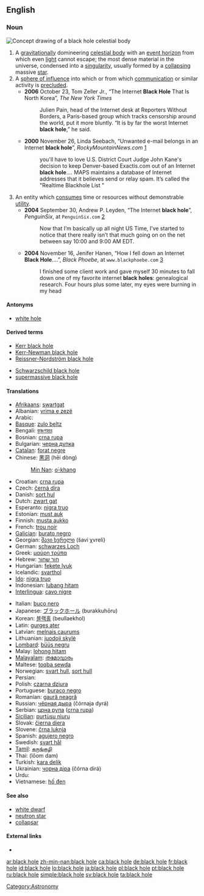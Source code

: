 {{also|blackhole}}
==English==

===Noun===
[[Image:BlackHole.jpg|thumb|Concept drawing of a '''black hole''' celestial body]]
{{en-noun|sg=[[black]] [[hole]]}}

# A [[gravitation]]ally domineering [[celestial body]] with an [[event horizon]] from which even [[light]] cannot escape; the most dense material in the universe, condensed into a [[singularity]], usually formed by a [[collapse|collapsing]] massive [[star]].
# A [[sphere of influence]] into which or from which [[communication]] or similar activity is [[preclude]]d.
#* '''2006''' October 23, Tom Zeller Jr., “The Internet '''Black Hole''' That Is North Korea”, ''The New York Times''
#*: Julien Pain, head of the Internet desk at Reporters Without Borders, a Paris-based group which tracks censorship around the world, put it more bluntly. “It is by far the worst Internet '''black hole''',” he said.
#* '''2000''' November 26, Linda Seebach, “Unwanted e-mail belongs in an Internet '''black hole'''”, ''RockyMountainNews.com'' [http://rockymountainnews.com/seebach/1126seeba.shtml]
#*: you'll have to love U.S. District Court Judge John Kane's decision to keep Denver-based Exactis.com out of an Internet '''black hole'''.''...'' MAPS maintains a database of Internet addresses that it believes send or relay spam. It’s called the "Realtime Blackhole List<!--,-->"
# An entity which [[consume]]s time or resources without demonstrable [[utility]].
#* '''2004''' September 30, Andrew P. Leyden, “The Internet '''black hole'''”, ''PenguinSix'', at <tt>PenguinSix.com</tt> [http://penguinsix.com/?p=428]<!--http://www.penguinsix.com/blog/archives/2004/09/the_internet_bl.html-->
#*: Now that I’m basically up all night US Time, I’ve started to notice that there really isn’t that much going on on the net between say 10:00 and 9:00 AM EDT.
#* '''2004''' November 16, Jenifer Hanen, “How I fell down an Internet '''Black Hole'''....”, ''Black Phoebe'', at <tt>www.blackphoebe.com</tt> [http://www.blackphoebe.com/msjen/archives/2004/11/how_i_fell_down.html]
#*: I finished some client work and gave myself 30 minutes to fall down one of my favorite internet '''black holes''': genealogical research. Four hours plus some later, my eyes were burning in my head

====Antonyms====
* [[white hole]]

====Derived terms====
{{top2}}
* [[Kerr black hole]]
* [[Kerr-Newman black hole]]
* [[Reissner-Nordström black hole]]
{{mid2}}
* [[Schwarzschild black hole]]
* [[supermassive black hole]]
{{bottom}}

====Translations====
{{trans-top|celestial body}}
* [[Afrikaans]]: [[swartgat]]
* Albanian: [[vrima e zezë]]
* Arabic: {{Arab|[[ثقب أسود]]}} {{m}}
* [[Basque]]: [[zulo beltz]]
* Bengali: [[কৃষ্ণগহ্বর]]
* Bosnian: [[crna rupa]] {{f}}
* Bulgarian: [[черна дупка]] {{f}}
* [[Catalan]]: [[forat negre]] {{m}}
* Chinese: [[黑洞]] (hēi dòng)
*: [[Min Nan]]: [[o͘-khang]]
* Croatian: [[crna rupa]] {{f}}
* Czech: [[černá díra]] {{f}}
* Danish: [[sort hul]]
* Dutch: [[zwart gat]] {{n}}
* Esperanto: [[nigra truo]]
* Estonian: [[must auk]]
* Finnish: [[musta aukko]]
* French: [[trou noir]] {{m}}
* [[Galician]]: [[burato negro]] {{m}}
* Georgian: [[შავი ხვრელი]] (šavi χvreli)
* German: [[schwarzes Loch]] {{n}}
* Greek: [[μαύρη τρύπα]] {{f}}
* Hebrew: [[חור שחור]] {{m}}
* Hungarian: [[fekete lyuk]]
* Icelandic: [[svarthol]]
* [[Ido]]: [[nigra truo]]
* Indonesian: [[lubang hitam]]
* [[Interlingua]]: [[cavo nigre]]
{{trans-mid}}
* Italian: [[buco nero]] {{m}}
* Japanese: [[ブラックホール]] (burakkuhōru)
* Korean: [[블랙홀]] (beullaekhol)
* Latin: [[gurges ater]] {{m}}
* Latvian: [[melnais caurums]]
* Lithuanian: [[juodoji skylė]]
* [[Lombard]]: [[büüs negru]]
* Malay: [[lohong hitam]]
* [[Malayalam]]: [[തമോദ്വാരം]]
* Maltese: [[toqba sewda]] {{f}}
* Norwegian: [[svart hull]], [[sort hull]]
* Persian: {{fa-Arab|[[سیاهچاله]]}}
* Polish: [[czarna dziura]] {{f}}
* Portuguese: [[buraco negro]] {{m}}
* Romanian: [[gaură neagră]] {{f}}
* Russian: [[чёрная дыра]] (čórnaja dyrá) {{f}}
* Serbian: [[црна рупа]] ([[crna rupa]]) {{f}}
* [[Sicilian]]: [[purtùsu nìuru]] {{m}}
* Slovak: [[čierna diera]] {{f}}
* Slovene: [[črna luknja]] {{f}}
* Spanish: [[agujero negro]] {{m}}
* Swedish: [[svart hål]] {{n}}
* [[Tamil]]: [[கருங்குழி]]
* Thai: {{Thai|[[หลุมดำ]]}} (lŏom dam)
* Turkish: [[kara delik]]
* Ukrainian: [[чорна діра]] (čórna dirá) {{f}}
* Urdu: {{ur-Arab|[[ثقب اسود]]}}
* Vietnamese: [[hố đen]]
{{trans-bottom}}

====See also====
* [[white dwarf]]
* [[neutron star]]
* [[collapsar]]

====External links====
* {{pedialite}}

[[Category:Astronomy]]

[[ar:black hole]]
[[zh-min-nan:black hole]]
[[ca:black hole]]
[[de:black hole]]
[[fr:black hole]]
[[id:black hole]]
[[lo:black hole]]
[[ja:black hole]]
[[pl:black hole]]
[[pt:black hole]]
[[ru:black hole]]
[[simple:black hole]]
[[sv:black hole]]
[[ta:black hole]]